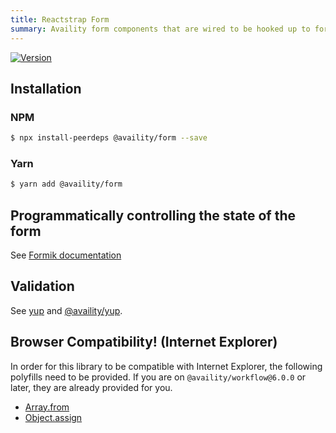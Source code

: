 ```yaml
---
title: Reactstrap Form
summary: Availity form components that are wired to be hooked up to formik
---
```


[![Version](https://img.shields.io/npm/v/@availity/form.svg?style=for-the-badge)](https://www.npmjs.com/package/@availity/form)

## Installation

### NPM

```bash
$ npx install-peerdeps @availity/form --save
```

### Yarn

```bash
$ yarn add @availity/form
```

## Programmatically controlling the state of the form

See [Formik documentation](https://jaredpalmer.com/formik/docs/api/formik)

## Validation

See [yup](https://github.com/jquense/yup) and [@availity/yup](https://github.com/Availity/sdk-js/tree/master/packages/yup).

## Browser Compatibility! (Internet Explorer)

In order for this library to be compatible with Internet Explorer, the following polyfills need to be provided. If you are on `@availity/workflow@6.0.0` or later, they are already provided for you.

- [Array.from](https://developer.mozilla.org/en-US/docs/Web/JavaScript/Reference/Global_Objects/Array/from)
- [Object.assign](https://developer.mozilla.org/en-US/docs/Web/JavaScript/Reference/Global_Objects/Object/assign)
